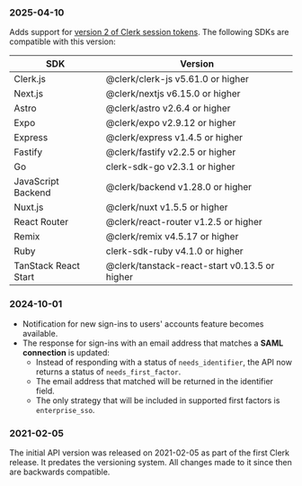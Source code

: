 ### 2025-04-10

Adds support for [version 2 of Clerk session tokens](/docs/guides/sessions/session-tokens).
The following SDKs are compatible with this version:

| SDK | Version |
| - | - |
| Clerk.js | @clerk/clerk-js v5.61.0 or higher |
| Next.js | @clerk/nextjs v6.15.0 or higher |
| Astro | @clerk/astro v2.6.4 or higher |
| Expo | @clerk/expo v2.9.12 or higher |
| Express | @clerk/express v1.4.5 or higher |
| Fastify | @clerk/fastify v2.2.5 or higher |
| Go | clerk-sdk-go v2.3.1 or higher |
| JavaScript Backend | @clerk/backend v1.28.0 or higher |
| Nuxt.js | @clerk/nuxt v1.5.5 or higher |
| React Router | @clerk/react-router v1.2.5 or higher |
| Remix | @clerk/remix v4.5.17 or higher |
| Ruby | clerk-sdk-ruby v4.1.0 or higher |
| TanStack React Start | @clerk/tanstack-react-start v0.13.5 or higher |

### 2024-10-01

- Notification for new sign-ins to users' accounts feature becomes available.
- The response for sign-ins with an email address that matches a **SAML connection** is updated:
  - Instead of responding with a status of `needs_identifier`, the API now returns a status of `needs_first_factor`.
  - The email address that matched will be returned in the identifier field.
  - The only strategy that will be included in supported first factors is `enterprise_sso`.

### 2021-02-05

The initial API version was released on 2021-02-05 as part of the first Clerk release. It predates the versioning system. All changes made to it since then are backwards compatible.
